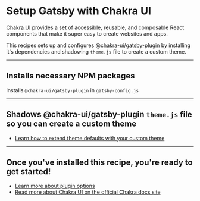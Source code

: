 # Setup Gatsby with Chakra UI

[Chakra UI](https://chakra-ui.com/) provides a set of accessible, reusable, and composable React components that make it super easy to create websites and apps.

This recipes sets up and configures [@chakra-ui/gatsby-plugin](https://www.gatsbyjs.com/plugins/@chakra-ui/gatsby-plugin/) by installing it's dependencies and shadowing `theme.js` file to create a custom theme.

---

## Installs necessary NPM packages

<NPMPackage name="@emotion/react" />
<NPMPackage name="@emotion/styled" />
<NPMPackage name="@chakra-ui/react" />
<NPMPackage name="framer-motion" />
<NPMPackage name="@chakra-ui/gatsby-plugin />

---

## Installs `@chakra-ui/gatsby-plugin` in `gatsby-config.js`

<GatsbyPlugin name="@chakra-ui/gatsby-plugin" />

---

## Shadows @chakra-ui/gatsby-plugin `theme.js` file so you can create a custom theme

<GatsbyShadowFile 
  theme="@chakra-ui/gatsby-plugin" 
  path="src/theme.js" 
/>

- [Learn how to extend theme defaults with your custom theme](https://chakra-ui.com/docs/theming/customize-theme)

---

## Once you've installed this recipe, you're ready to get started!

- [Learn more about plugin options](https://chakra-ui.com/guides/integrations/with-gatsby)
- [Read more about Chakra UI on the official Chakra docs site](https://chakra-ui.com/getting-started)
